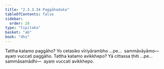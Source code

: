 ```yaml
---
title: "2.3.3.34 Paggāhaduka"
tableOfContents: false
sidebar:
  order: 28
type: "tipitaka"
basket: "ab"
book: "dhs"
---
```



<DynamicBreadcrumb />

<Division number="1366" book="dhs" bookNo="29" page="263">

<Paragraph number="2071" book="dhs">
Tattha katamo paggāho? Yo cetasiko vīriyārambho …pe…  sammāvāyāmo—  ayaṃ vuccati paggāho.
</Paragraph>

</Division>
<Division number="1367" book="dhs" bookNo="29" page="263">

<Paragraph number="2072" book="dhs">
Tattha katamo avikkhepo? Yā cittassa ṭhiti …pe…  sammāsamādhi—  ayaṃ vuccati avikkhepo.
</Paragraph>
</Division>